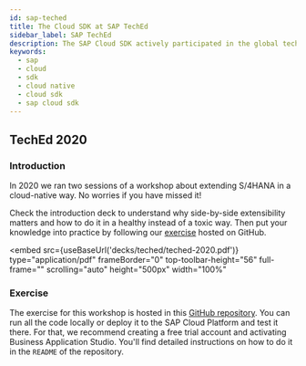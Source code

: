 ```yaml
---
id: sap-teched
title: The Cloud SDK at SAP TechEd
sidebar_label: SAP TechEd
description: The SAP Cloud SDK actively participated in the global tech-education summit organized by SAP. We organize learning session and workshops to boost your knowledge about cloud-native development and Intelligent Enterprise.
keywords:
  - sap
  - cloud
  - sdk
  - cloud native
  - cloud sdk
  - sap cloud sdk
---
```


<!-- vale off -->


<!-- vale on -->

## TechEd 2020

### Introduction

In 2020 we ran two sessions of a workshop about extending S/4HANA in a cloud-native way.
No worries if you have missed it!

Check the introduction deck to understand why side-by-side extensibility matters and how to do it in a healthy instead of a toxic way.
Then put your knowledge into practice by following our [exercise](#exercise) hosted on GitHub.

<!-- vale off -->

<embed
  src={useBaseUrl('decks/teched/teched-2020.pdf')}
  type="application/pdf"
  frameBorder="0"
  top-toolbar-height="56"
  full-frame=""
  scrolling="auto"
  height="500px"
  width="100%"
></embed>

<!-- vale on -->

### Exercise

The exercise for this workshop is hosted in this [GitHub repository](https://github.com/SAP-samples/teched2020-DT261). You can run all the code locally or deploy it to the SAP Cloud Platform and test it there.
For that, we recommend creating a free trial account and activating Business Application Studio.
You'll find detailed instructions on how to do it in the `README` of the repository.

